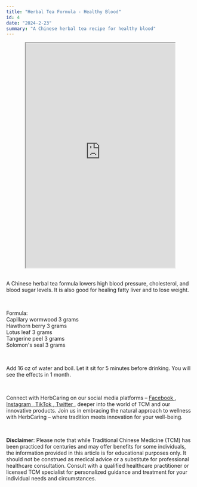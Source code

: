 ```yaml
---
title: "Herbal Tea Formula - Healthy Blood"
id: 4
date: "2024-2-23"
summary: "A Chinese herbal tea recipe for healthy blood"
---
```


<center>
  <iframe
    width="400"
    height="600"
    src="https://www.youtube.com/embed/1_C2gtVVXpA"
  ></iframe>
</center>
<br />
<p>
  A Chinese herbal tea formula lowers high blood pressure, cholesterol, and blood sugar levels. It is also good for healing fatty liver and to lose weight.
</p>
<br />
<p>
  Formula:<br />
  Capillary wormwood 3 grams<br />
  Hawthorn berry 3 grams<br />
  Lotus leaf 3 grams<br />
  Tangerine peel 3 grams<br />
  Solomon's seal 3 grams
</p>
<br />
<p>
Add 16 oz of water and boil. Let it sit for 5 minutes before drinking. You will see the effects in 1 month.
</p>
<br />
<p>
  Connect with HerbCaring on our social media platforms –
  <a href="https://www.facebook.com/herbcaring" target="_blank">
    <u>Facebook</u>
  </a>
  ,<a href="https://www.instagram.com/herbcaring/" target="_blank">
    <u>Instagram</u>
  </a>,<a href="https://www.tiktok.com/@herbcaring" target="_blank">
    <u>TikTok</u>
  </a>,<a href="https://twitter.com/HerbCaring" target="_blank">
    <u>Twitter</u>
  </a>, deeper into the world of TCM and our innovative products. Join us in embracing
  the natural approach to wellness with HerbCaring – where tradition meets innovation
  for your well-being.
</p>
<br />
<p>
  <b>Disclaimer</b>: Please note that while Traditional Chinese Medicine (TCM)
  has been practiced for centuries and may offer benefits for some individuals,
  the information provided in this article is for educational purposes only. It
  should not be construed as medical advice or a substitute for professional
  healthcare consultation. Consult with a qualified healthcare practitioner or
  licensed TCM specialist for personalized guidance and treatment for your
  individual needs and circumstances.
</p>
